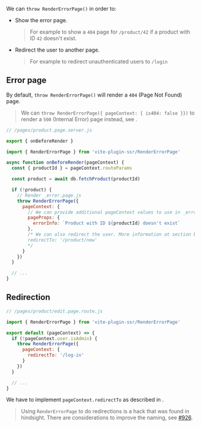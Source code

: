
We can `throw RenderErrorPage()` in order to:
 - Show the error page.
   > For example to show a `404` page for `/product/42` if a product with ID `42` doesn't exist.
 - Redirect the user to another page.
   > For example to redirect unauthenticated users to `/login`

## Error page

By default, `throw RenderErrorPage()` will render a `404` (Page Not Found) page.

> We can `throw RenderErrorPage({ pageContext: { is404: false }})` to render a `500` (Internal Error) page instead, see <Link href="/error-page#details" />.

```js
// /pages/product.page.server.js

export { onBeforeRender }

import { RenderErrorPage } from 'vite-plugin-ssr/RenderErrorPage'

async function onBeforeRender(pageContext) {
  const { productId } = pageContext.routeParams

  const product = await db.fetchProduct(productId)

  if (!product) {
    // Render _error.page.js
    throw RenderErrorPage({
      pageContext: {
        // We can provide additional pageContext values to use in _error.page.js
        pageProps: {
          errorInfo: `Product with ID ${productId} doesn't exist`
        },
        /* We can also redirect the user. More information at section below.
        redirectTo: '/product/new'
        */
      }
    })
  }

  // ...
}
```


## Redirection

```js
// /pages/product/edit.page.route.js

import { RenderErrorPage } from 'vite-plugin-ssr/RenderErrorPage'

export default (pageContext) => {
  if (!pageContext.user.isAdmin) {
    throw RenderErrorPage({
      pageContext: {
        redirectTo: '/log-in'
      }
    })
  }

  // ...
}
```

<Warning>We have to implement `pageContext.redirectTo` as described in <Link href="/page-redirection" />.</Warning>

> Using `RenderErrorPage` to do redirections is a hack that was found in hindsight. There are considerations to improve the naming, see [#926](https://github.com/brillout/vite-plugin-ssr/issues/926).
